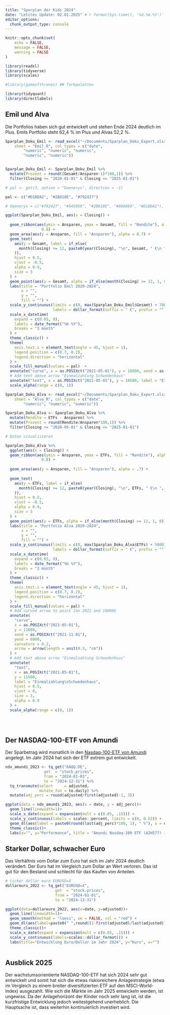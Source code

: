 ```yaml
---
title: "Sparplan der Kids 2024"
date: "Letztes Update: 02.01.2025" #`r format(Sys.time(), '%d.%m.%Y')`
editor_options: 
  chunk_output_type: console
---
```


```r
knitr::opts_chunk$set(
	echo = FALSE,
	message = FALSE,
	warning = FALSE
)
```

```r
library(readxl)
library(tidyverse)
library(scales)

#library(gameofthrones) ## farbpaletten

library(tidyquant)
library(directlabels)

```



## Emil und Alva

Die Portfolios haben sich gut entwickelt und stehen Ende 2024 deutlich im Plus. Emils Portfolio steht 62,4 % im Plus und Alvas 52,2 %.
```r

Sparplan_Doku_Emil <- read_excel("~/Documents/Sparplan_Doku_Export.xlsx", 
    sheet = "Emil_R", col_types = c("date", 
        "numeric", "numeric", "numeric", 
        "numeric", "numeric"))


Sparplan_Doku_Emil <- Sparplan_Doku_Emil %>%
  mutate(Prozent = round((Gesamt/Ansparen-1)*100,1)) %>%
  filter(Closing >= "2020-01-01" & Closing <= "2025-01-01")

```

```r
# pal <- got(3, option = "Daenerys", direction = -1)

pal <- c("#D1BDA2", "#2B818E", "#792427")

# daenerys = c("#792427", "#545058", "#2B818E", "#80A098", "#D1BDA2"),

ggplot(Sparplan_Doku_Emil, aes(x = Closing)) +
  
  geom_ribbon(aes(ymin = Ansparen, ymax = Gesamt, fill = "Rendite"), alpha =
                0.8) +
  geom_area(aes(y = Ansparen, fill = "Ansparen"), alpha = 0.7) +
  geom_text(
    aes(y = Gesamt, label = if_else(
      month(Closing) >= 12, paste0(year(Closing), "\n", Gesamt, " €\n ", Prozent, "%"), ""
    )),
    hjust = 0.5,
    vjust = -0.5,
    alpha = 0.9,
    size = 3
  ) +
  geom_point(aes(y = Gesamt, alpha = if_else(month(Closing) >= 12, 1, 0)), show.legend = FALSE)+
  labs(title = "Portfolio Emil 2020-2024",
       x = "",
       y = "",
       fill = "") +
  scale_y_continuous(limits = c(0, max(Sparplan_Doku_Emil$Gesamt) + 7000),
                     labels = dollar_format(suffix = " €", prefix = "")) +
  scale_x_datetime(
    expand = c(0.05, 0),
    labels = date_format("%b %Y"),
    breaks = "3 month"
  ) +
  theme_classic() +
  theme(
    axis.text.x = element_text(angle = 45, hjust = 1),
    legend.position = c(0.7, 0.2),
    legend.direction = "horizontal"
  ) +
  scale_fill_manual(values = pal)  +
  annotate("curve", x = as.POSIXct("2021-05-01"), y = 18000, xend = as.POSIXct("2021-10-15"), yend = 14000, curvature = 0.2, arrow = arrow(length = unit(0.3, "cm"))) +
  # Add text above arrow "Einmalzahlung Schwedenhaus"
  annotate("text", x = as.POSIXct("2021-05-01"), y = 18500, label = "Einmalzahlung\nSchwedenhaus", hjust = 0.5, vjust = 0, size = 3, alpha = 0.7) +
  scale_alpha(range = c(0, 1)) 

```


```r

Sparplan_Doku_Alva <- read_excel("~/Documents/Sparplan_Doku_Export.xlsx", 
    sheet = "Alva_R", col_types = c("date", 
        "numeric", "numeric", "numeric"))

Sparplan_Doku_Alva <- Sparplan_Doku_Alva %>%
  mutate(Rendite = ETFs - Ansparen) %>%
  mutate(Prozent = round(Rendite/Ansparen*100,1)) %>%
  filter(Closing >= "2020-05-01" & Closing <= "2025-01-01") 
```

```r
# Daten visualisieren

Sparplan_Doku_Alva %>%
  ggplot(aes(x = Closing)) +
  geom_ribbon(aes(ymin = Ansparen, ymax = ETFs, fill = "Rendite"), alpha =
                0.8) +
  
  geom_area(aes(y = Ansparen, fill = "Ansparen"), alpha = .7) +
  
  geom_text(
    aes(y = ETFs, label = if_else(
      month(Closing) >= 12, paste0(year(Closing), "\n", ETFs, " €\n ", Prozent, "%"), ""
    )),
    hjust = 0.5,
    vjust = -0.5,
    alpha = 0.9,
    size = 3
  ) +
  geom_point(aes(y = ETFs, alpha = if_else(month(Closing) >= 12, 1, 0)), show.legend = FALSE)+
  labs(title = "Portfolio Alva 2020-2024",
       x = "",
       y = "",
       fill = "") +
  scale_y_continuous(limits = c(0, max(Sparplan_Doku_Alva$ETFs) + 5000),
                     labels = dollar_format(suffix = " €", prefix = "")) +
  scale_x_datetime(
    expand = c(0.05, 0),
    labels = date_format("%b %Y"),
    breaks = "3 month"
  ) +
  theme_classic() +
  theme(
    axis.text.x = element_text(angle = 45, hjust = 1),
    legend.position = c(0.7, 0.2),
    legend.direction = "horizontal"
  ) +
  scale_fill_manual(values = pal) +
  # Add curved arrow to point Jan 2022 and 10000€
  annotate(
    "curve",
    x = as.POSIXct("2021-05-01"),
    y = 11000,
    xend = as.POSIXct("2021-11-01"),
    yend = 8000,
    curvature = 0.2,
    arrow = arrow(length = unit(0.3, "cm"))
  ) +
  # Add text above arrow "Einmalzahlung Schwedenhaus"
  annotate(
    "text",
    x = as.POSIXct("2021-05-01"),
    y = 11500,
    label = "Einmalzahlung\nSchwedenhaus",
    hjust = 0.5,
    vjust = 0,
    size = 3,
    alpha = 0.9
  ) +
  scale_alpha(range = c(0, 1)) 
  
 
  
```

## Der NASDAQ-100-ETF von Amundi

Der Sparbetrag wird monatlich in den [Nasdaq-100-ETF von Amundi](https://www.justetf.com/en/etf-profile.html?isin=LU1681038243) angelegt. Im Jahr 2024 hat sich der ETF extrem gut entwickelt.

```r
ndx_amundi_2023 <- tq_get("6AQQ.DE",
                 get  = "stock.prices",
                 from = "2024-01-01",
                 to = "2024-12-31") %>%
  tq_transmute(select     = adjusted,
               mutate_fun = to.daily) %>%
  mutate(adj_perc = round(adjusted/first(adjusted)-1, 3))
```

```r
ggplot(data = ndx_amundi_2023, aes(x = date, y = adj_perc))+
  geom_line(linewidth=1)+
  scale_x_date(expand = expansion(mult = c(0.05, .15))) +
  scale_y_continuous(labels = scales::percent, limits = c(0, 0.52)) +
  geom_dl(aes(label = paste0(round(last(adj_perc)*100, 1), " %"), x = date, y = adj_perc), method = list("last.qp", cex = 1, hjust = 0, vjust = -1), color="red") +
  theme_classic()+
  labs(x="", y="Performance", title = "Amundi Nasdaq-100 ETF (A2H577) im Jahr 2024")


```

## Starker Dollar, schwacher Euro

Das Verhältnis vom Dollar zum Euro hat sich im Jahr 2024 deutlich verändert. Der Euro hat  im Vergleich zum Dollar an Wert verloren. Das ist gut für den Bestand und schlecht für das Kaufen von Anteilen. 

```r
# ticker dollar euro EURUSD=X
dollareuro_2022 <- tq_get("EURUSD=X",
                      get  = "stock.prices",
                      from = "2024-01-01",
                      to = "2024-12-31")

ggplot(data=dollareuro_2022, aes(x=date, y=adjusted))+
  geom_line(linewidth=1)+
  geom_smooth(method = "loess", se = FALSE, col = "red") +
  geom_dl(aes(label=paste0(" ",round((1-first(adjusted)/last(adjusted))*100,0),"%"), x=date, y=adjusted), method = list("last.qp",  cex = 1, hjust = 0, vjust = -1), color="red") +
  theme_classic()+
  scale_x_date(expand = expansion(mult = c(0.05, .15))) +
  scale_y_continuous(labels=scales::dollar_format()) +
  labs(title="Entwicklung Euro/Dollar im Jahr 2024", y="Kurs", x="")
  
```

## Ausblick 2025

Der wachstumsorientierte NASDAQ-100-ETF hat sich 2024 sehr gut entwickelt und somit hat sich die etwas riskioreichere Anlagestrategie (etwa im Vergleich zu einem breiter diversifizierten ETF auf den MSCI-World-Index) ausgezahlt. Wie sich die Märkte im Jahr 2025 entwickeln werden, ist ungewiss. Da der Anlagehorizont der Kinder noch sehr lang ist, ist die kurzfristige Entwicklung jedoch weitestgehend unerheblich. Die Hauptsache ist, dass weiterhin kontinuierlich investiert wird.


